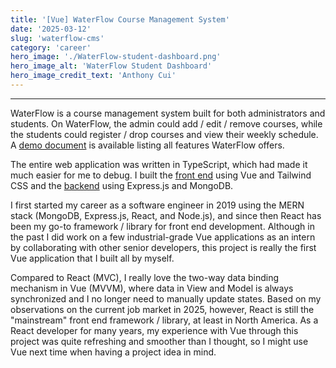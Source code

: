 ```yaml
---
title: '[Vue] WaterFlow Course Management System'
date: '2025-03-12'
slug: 'waterflow-cms'
category: 'career'
hero_image: './WaterFlow-student-dashboard.png'
hero_image_alt: 'WaterFlow Student Dashboard'
hero_image_credit_text: 'Anthony Cui'
---
```


---
WaterFlow is a course management system built for both administrators and students.
On WaterFlow, the admin could add / edit / remove courses, while the students could register / drop courses and view their weekly schedule.
A [demo document](https://drive.google.com/file/d/1hU_-Tr8EW4x9a8j0K3mzBArzwQrsKd27/view?usp=drive_link) is available listing all features WaterFlow offers.

The entire web application was written in TypeScript, which had made it much easier for me to debug.
I built the [front end](https://github.com/Yuanlong-Tony-Cui/WaterFlow-Front-End) using Vue and Tailwind CSS and the [backend](https://github.com/Yuanlong-Tony-Cui/WaterFlow-Backend) using Express.js and MongoDB.

I first started my career as a software engineer in 2019 using the MERN stack (MongoDB, Express.js, React, and Node.js),
and since then React has been my go-to framework / library for front end development.
Although in the past I did work on a few industrial-grade Vue applications as an intern by collaborating with other senior developers,
this project is really the first Vue application that I built all by myself.

Compared to React (MVC), I really love the two-way data binding mechanism in Vue (MVVM), where data in View and Model is always synchronized and I no longer need to manually update states.
Based on my observations on the current job market in 2025, however, React is still the "mainstream" front end framework / library, at least in North America.
As a React developer for many years, my experience with Vue through this project was quite refreshing and smoother than I thought, so I might use Vue next time when having a project idea in mind.
